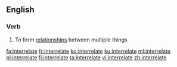 ==English==

===Verb===
{{en-verb|interrelat}}

# To form [[relationship]]s between multiple things

[[fa:interrelate]]
[[fr:interrelate]]
[[ko:interrelate]]
[[ku:interrelate]]
[[ml:interrelate]]
[[pl:interrelate]]
[[fi:interrelate]]
[[ta:interrelate]]
[[vi:interrelate]]
[[zh:interrelate]]